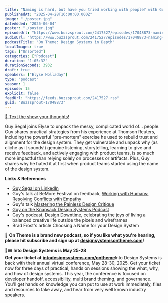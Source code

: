 ```yaml
---
title: "Naming is hard, but have you tried working with people? with Guy Segal — #15"
publishedAt: "2025-04-28T16:00:00.000Z"
image: "./poster.jpg"
dateAdded: "2025-06-04"
poster: "./poster.jpg"
episodeUrl: "https://www.buzzsprout.com/2417527/episodes/17048873-naming-is-hard-but-have-you-tried-working-with-people-with-guy-segal-15.mp3"
audioUrl: "https://www.buzzsprout.com/2417527/episodes/17048873-naming-is-hard-but-have-you-tried-working-with-people-with-guy-segal-15.mp3"
podcastTitle: "On Theme: Design Systems in Depth"
localImages: true
tags: ["Unsorted"]
categories: ["Podcast"]
duration: "1:05:32"
durationSeconds: 3932
draft: true
speakers: ["Elyse Holladay"]
type: "podcast"
season: 1
episode: 15
explicit: false
feedUrl: "https://feeds.buzzsprout.com/2417527.rss"
guid: "Buzzsprout-17048873"
---
```

[📲 Text the show your thoughts!](https://www.buzzsprout.com/twilio/text_messages/2417527/open_sms)

Guy Segal joins Elyse to unpack the messy, complicated world of… people. Guy shares practical strategies from his experience at Thomson Reuters, including the powerful "pre-mortem" exercise he used to rebuild trust and alignment for the design system. They get vulnerable and unpack why (as cliche as it sounds!) genuine listening, storytelling, learning to give and receive feedback, and actively engaging with product teams, is so much more impactful than relying solely on processes or artifacts. Plus, Guy shares why he hated it at first when product teams started using the name of the design system.

**Links & References**

-   [Guy Segal on LinkedIn](https://www.linkedin.com/in/guysegal/)
-   Guy's talk at BeMore Festival on feedback, [Working with Humans: Resolving Conflicts with Empathy](https://www.youtube.com/watch?v=46geT3t6Tqc)
-   Guy's talk [Mastering the Painless Design Critique](https://www.youtube.com/watch?v=NqW4nQQtSGw)
-   [Guy on the Knapsack Design Systems Podcast](https://www.knapsack.cloud/blog/designed-for-success-how-guy-segal-built-a-design-system-that-product-teams-want-to-use)
-   Guy's podcast, [Design Downtime](https://rss.com/podcasts/designdowntime/), celebrating the joys of living a balanced creative life outside the pixels and wireframes
-   Brad Frost's article Choosing a Name for your Design System

💖 **On Theme is a brand new podcast, so if you like what you're hearing, please hit subscribe and sign up at** [**designsystemsontheme.com**](http://designsystemsontheme.com/)**!**

🎨🎟️ **Into Design Systems is May 25-28  
Get your ticket at** [**intodesignsystems.com/ontheme**](http://intodesignsystems.com/ontheme)Into Design Systems is back with their annual virtual conference, May 28-30, 2025. Get your ticket now for three days of practical, hands on sessions showing the what, why, and how of design systems. This year, the conference is focused on developer handoff, accessibility, multi brand theming, and governance. You'll get hands on knowledge you can put to use at work immediately, files and resources to take away, and hear from very well known industry speakers.
